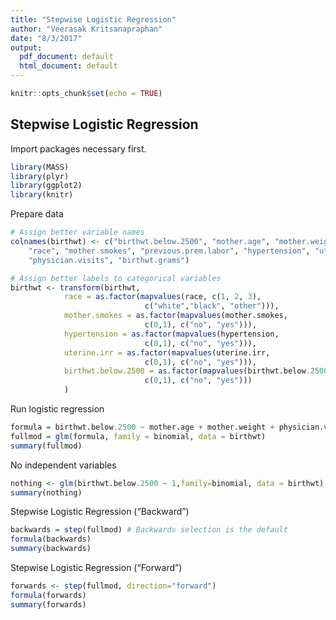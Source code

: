 ```yaml
---
title: "Stepwise Logistic Regression"
author: "Veerasak Kritsanapraphan"
date: "8/3/2017"
output:
  pdf_document: default
  html_document: default
---
```


```r
knitr::opts_chunk$set(echo = TRUE)
```

## Stepwise Logistic Regression

Import packages necessary first.

```r
library(MASS)
library(plyr)
library(ggplot2)
library(knitr)
```

Prepare data

```r
# Assign better variable names
colnames(birthwt) <- c("birthwt.below.2500", "mother.age", "mother.weight", 
    "race", "mother.smokes", "previous.prem.labor", "hypertension", "uterine.irr", 
    "physician.visits", "birthwt.grams")

# Assign better labels to categorical variables
birthwt <- transform(birthwt, 
            race = as.factor(mapvalues(race, c(1, 2, 3), 
                              c("white","black", "other"))),
            mother.smokes = as.factor(mapvalues(mother.smokes, 
                              c(0,1), c("no", "yes"))),
            hypertension = as.factor(mapvalues(hypertension, 
                              c(0,1), c("no", "yes"))),
            uterine.irr = as.factor(mapvalues(uterine.irr, 
                              c(0,1), c("no", "yes"))),
            birthwt.below.2500 = as.factor(mapvalues(birthwt.below.2500,
                              c(0,1), c("no", "yes")))
            )

```

Run logistic regression

```r
formula = birthwt.below.2500 ~ mother.age + mother.weight + physician.visits + mother.smokes + uterine.irr + previous.prem.labor + hypertension
fullmod = glm(formula, family = binomial, data = birthwt)
summary(fullmod)
```

No independent variables

```r
nothing <- glm(birthwt.below.2500 ~ 1,family=binomial, data = birthwt)
summary(nothing)
```

Stepwise Logistic Regression ("Backward")
```r
backwards = step(fullmod) # Backwards selection is the default
formula(backwards)
summary(backwards) 
```

Stepwise Logistic Regression ("Forward")
```r
forwards <- step(fullmod, direction="forward")
formula(forwards)
summary(forwards)
```


